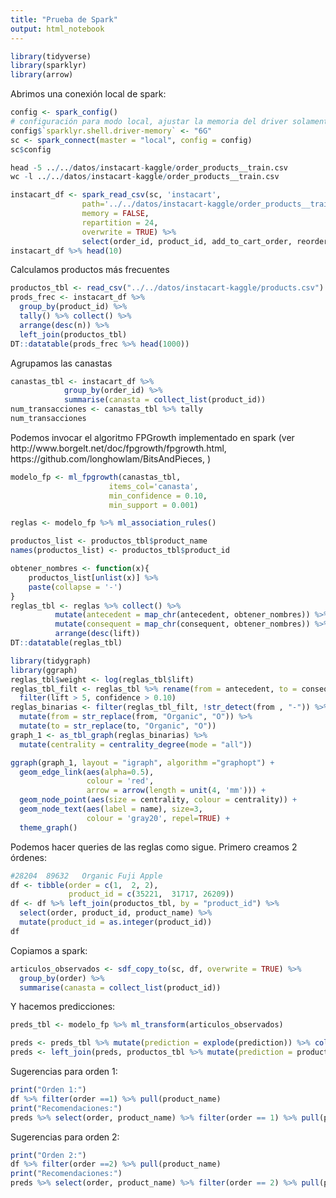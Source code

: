 ```yaml
---
title: "Prueba de Spark"
output: html_notebook
---
```



```r
library(tidyverse)
library(sparklyr)
library(arrow)
```

Abrimos una conexión local de spark:

```r
config <- spark_config()
# configuración para modo local, ajustar la memoria del driver solamente
config$`sparklyr.shell.driver-memory` <- "6G"
sc <- spark_connect(master = "local", config = config)
sc$config
```


```r
head -5 ../../datos/instacart-kaggle/order_products__train.csv
wc -l ../../datos/instacart-kaggle/order_products__train.csv
```


```r
instacart_df <- spark_read_csv(sc, 'instacart', 
                path='../../datos/instacart-kaggle/order_products__train.csv',
                memory = FALSE,
                repartition = 24,
                overwrite = TRUE) %>%
                select(order_id, product_id, add_to_cart_order, reordered)
instacart_df %>% head(10)
```

Calculamos productos más frecuentes

```r
productos_tbl <- read_csv("../../datos/instacart-kaggle/products.csv")            
prods_frec <- instacart_df %>% 
  group_by(product_id) %>%
  tally() %>% collect() %>% 
  arrange(desc(n)) %>% 
  left_join(productos_tbl)            
DT::datatable(prods_frec %>% head(1000))
```


Agrupamos las canastas 

```r
canastas_tbl <- instacart_df %>% 
            group_by(order_id) %>%
            summarise(canasta = collect_list(product_id)) 
num_transacciones <- canastas_tbl %>% tally
num_transacciones
```


Podemos invocar el algoritmo FPGrowth implementado en spark (ver http://www.borgelt.net/doc/fpgrowth/fpgrowth.html, https://github.com/longhowlam/BitsAndPieces, )



```r
modelo_fp <- ml_fpgrowth(canastas_tbl, 
                      items_col='canasta', 
                      min_confidence = 0.10,
                      min_support = 0.001)
```


```r
reglas <- modelo_fp %>% ml_association_rules()
```



```r
productos_list <- productos_tbl$product_name
names(productos_list) <- productos_tbl$product_id

obtener_nombres <- function(x){
    productos_list[unlist(x)] %>%
    paste(collapse = '-') 
}
reglas_tbl <- reglas %>% collect() %>% 
          mutate(antecedent = map_chr(antecedent, obtener_nombres)) %>%
          mutate(consequent = map_chr(consequent, obtener_nombres)) %>% 
          arrange(desc(lift))
DT::datatable(reglas_tbl)
```

```r
library(tidygraph)
library(ggraph)
reglas_tbl$weight <- log(reglas_tbl$lift)
reglas_tbl_filt <- reglas_tbl %>% rename(from = antecedent, to = consequent)  %>% 
  filter(lift > 5, confidence > 0.10)
reglas_binarias <- filter(reglas_tbl_filt, !str_detect(from , "-")) %>% 
  mutate(from = str_replace(from, "Organic", "O")) %>% 
  mutate(to = str_replace(to, "Organic", "O")) 
graph_1 <- as_tbl_graph(reglas_binarias) %>%
  mutate(centrality = centrality_degree(mode = "all")) 

ggraph(graph_1, layout = "igraph", algorithm ="graphopt") +
  geom_edge_link(aes(alpha=0.5), 
                 colour = 'red',
                 arrow = arrow(length = unit(4, 'mm'))) + 
  geom_node_point(aes(size = centrality, colour = centrality)) + 
  geom_node_text(aes(label = name), size=3,
                 colour = 'gray20', repel=TRUE) +
  theme_graph()
```

Podemos hacer queries de las reglas como sigue. Primero
creamos 2 órdenes:

```r
#28204	89632	Organic Fuji Apple
df <- tibble(order = c(1,  2, 2), 
             product_id = c(35221,  31717, 26209))
df <- df %>% left_join(productos_tbl, by = "product_id") %>% 
  select(order, product_id, product_name) %>% 
  mutate(product_id = as.integer(product_id))
df
```

Copiamos a spark:

```r
articulos_observados <- sdf_copy_to(sc, df, overwrite = TRUE) %>% 
  group_by(order) %>% 
  summarise(canasta = collect_list(product_id))
```

Y hacemos predicciones:

```r
preds_tbl <- modelo_fp %>% ml_transform(articulos_observados) 
```


```r
preds <- preds_tbl %>% mutate(prediction = explode(prediction)) %>% collect()
preds <- left_join(preds, productos_tbl %>% mutate(prediction = product_id))
```

Sugerencias para orden 1:

```r
print("Orden 1:")
df %>% filter(order ==1) %>% pull(product_name)
print("Recomendaciones:")
preds %>% select(order, product_name) %>% filter(order == 1) %>% pull(product_name)
```

Sugerencias para orden 2:

```r
print("Orden 2:")
df %>% filter(order ==2) %>% pull(product_name)
print("Recomendaciones:")
preds %>% select(order, product_name) %>% filter(order == 2) %>% pull(product_name)
```
